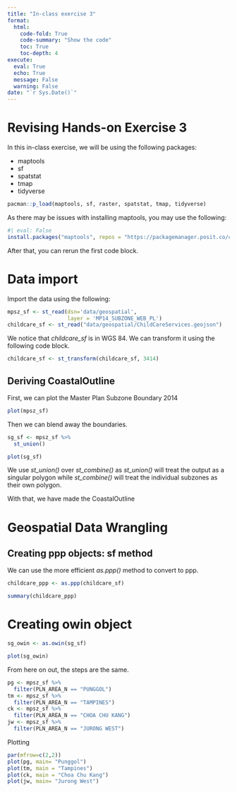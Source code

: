 ```yaml
---
title: "In-class exercise 3"
format:
  html:
    code-fold: True
    code-summary: "Show the code"
    toc: True
    toc-depth: 4
execute:
  eval: True
  echo: True
  message: False
  warning: False
date: "`r Sys.Date()`"
---
```


# Revising Hands-on Exercise 3

In this in-class exercise, we will be using the following packages:

-   maptools
-   sf
-   spatstat
-   tmap
-   tidyverse

```r
pacman::p_load(maptools, sf, raster, spatstat, tmap, tidyverse)
```

As there may be issues with installing maptools, you may use the following:

```r
#| eval: False
install.packages("maptools", repos = "https://packagemanager.posit.co/cran/2023-10-13")
```

After that, you can rerun the first code block.

# Data import

Import the data using the following:

```r
mpsz_sf <- st_read(dsn='data/geospatial',
                   layer = 'MP14_SUBZONE_WEB_PL')
childcare_sf <- st_read("data/geospatial/ChildCareServices.geojson")
```

We notice that *childcare_sf* is in WGS 84. We can transform it using the following code block.

```r
childcare_sf <- st_transform(childcare_sf, 3414)
```

## Deriving CoastalOutline

First, we can plot the Master Plan Subzone Boundary 2014

```r
plot(mpsz_sf)
```
Then we can blend away the boundaries.

```r
sg_sf <- mpsz_sf %>%
  st_union()
```

```r
plot(sg_sf)
```
We use *st_union()* over *st_combine()* as *st_union()* will treat the output as a singular polygon while *st_combine()* will treat the individual subzones as their own polygon.

With that, we have made the CoastalOutline



# Geospatial Data Wrangling

## Creating ppp objects: sf method

We can use the more efficient *as.ppp()* method to convert to ppp.

```r
childcare_ppp <- as.ppp(childcare_sf)
```

```r
summary(childcare_ppp)
```


# Creating owin object
```r
sg_owin <- as.owin(sg_sf)
```


```r
plot(sg_owin)
```

From here on out, the steps are the same.

```r
pg <- mpsz_sf %>%
  filter(PLN_AREA_N == "PUNGGOL")
tm <- mpsz_sf %>%
  filter(PLN_AREA_N == "TAMPINES")
ck <- mpsz_sf %>%
  filter(PLN_AREA_N == "CHOA CHU KANG")
jw <- mpsz_sf %>%
  filter(PLN_AREA_N == "JURONG WEST")
```

Plotting

```r
par(mfrow=c(2,2))
plot(pg, main= "Punggol")
plot(tm, main = "Tampines")
plot(ck, main = "Choa Chu Kang")
plot(jw, main= "Jurong West")
```
